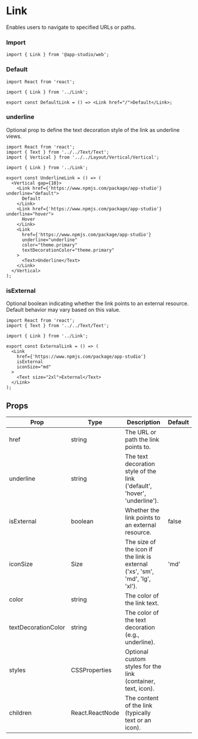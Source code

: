 # Link

Enables users to navigate to specified URLs or paths.

### **Import**
  ```tsx
  import { Link } from '@app-studio/web';
  ```

### **Default**
```tsx
import React from 'react';

import { Link } from '../Link';

export const DefaultLink = () => <Link href="/">Default</Link>;

```

### **underline**
Optional prop to define the text decoration style of the link as underline views.

```tsx
import React from 'react';
import { Text } from '../../Text/Text';
import { Vertical } from '../../Layout/Vertical/Vertical';

import { Link } from '../Link';

export const UnderlineLink = () => (
  <Vertical gap={10}>
    <Link href={'https://www.npmjs.com/package/app-studio'} underline="default">
      Default
    </Link>
    <Link href={'https://www.npmjs.com/package/app-studio'} underline="hover">
      Hover
    </Link>
    <Link
      href={'https://www.npmjs.com/package/app-studio'}
      underline="underline"
      color="theme.primary"
      textDecorationColor="theme.primary"
    >
      <Text>Underline</Text>
    </Link>
  </Vertical>
);

```

### **isExternal**
Optional boolean indicating whether the link points to an external resource. Default behavior may vary based on this value.

```tsx
import React from 'react';
import { Text } from '../../Text/Text';

import { Link } from '../Link';

export const ExternalLink = () => (
  <Link
    href={'https://www.npmjs.com/package/app-studio'}
    isExternal
    iconSize="md"
  >
    <Text size="2xl">External</Text>
  </Link>
);

```

## Props

| Prop               | Type          | Description                                                                                                                               | Default |
| ------------------ | ------------- | ----------------------------------------------------------------------------------------------------------------------------------------- | ------- |
| href               | string        | The URL or path the link points to.                                                                                                       |         |
| underline          | string        | The text decoration style of the link ('default', 'hover', 'underline').                                                                 |         |
| isExternal         | boolean       | Whether the link points to an external resource.                                                                                          | false   |
| iconSize           | Size          | The size of the icon if the link is external ('xs', 'sm', 'md', 'lg', 'xl').                                                              | 'md'    |
| color              | string        | The color of the link text.                                                                                                               |         |
| textDecorationColor | string        | The color of the text decoration (e.g., underline).                                                                                       |         |
| styles             | CSSProperties | Optional custom styles for the link (container, text, icon).                                                                              |         |
| children           | React.ReactNode | The content of the link (typically text or an icon).                                                                                       |         |
